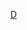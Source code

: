 {{Commons category|Orcaella}}
{{Wikispecies|Orcaella}}
{{Classification bar|脊索動物門|哺乳類|偶蹄目|鲸下目|齒鯨小目|海豚總科|海豚科|領航鯨亞科|短吻海豚属}}
{{Category more}}

[[Category:領航鯨亞科|D]]